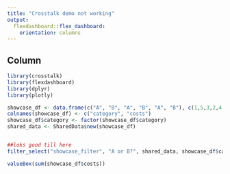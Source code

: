 ```yaml
---
title: "Crosstalk demo not working"
output: 
  flexdashboard::flex_dashboard:
    orientation: columns
---
```


Column {data-width=150}
---------

```r
library(crosstalk)
library(flexdashboard)
library(dplyr)
library(plotly)

showcase_df <- data.frame(c("A", "B", "A", "B", "A", "B"), c(1,5,3,2,4,1))
colnames(showcase_df) <- c("category", "costs")
showcase_df$category <- factor(showcase_df$category)
shared_data <- SharedData$new(showcase_df)


##loks good till here
filter_select("showcase_filter", "A or B?", shared_data, showcase_df$category)

valueBox(sum(showcase_df$costs))
```